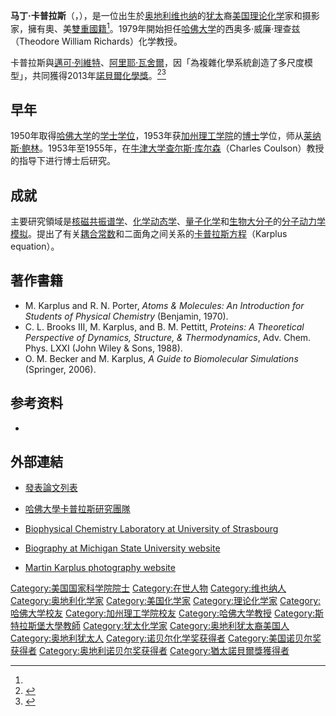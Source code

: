 {{Infobox scientist
| name              = 马丁·卡普拉斯 [[File:Nobel_prize_medal.svg|25px]]<br><small>Martin Karplus</small>
| image             = Martin Karplus Nobel Prize 22 2013.jpg
| image_size        = 
| alt               = 
| caption           = 
| birth_date        = {{Birth date and age|1930|03|15|y}}
| birth_place       = [[奧地利|奧地利]][[維也納|維也納]]
| death_date        = <!-- {{Death date and age|YYYY|MM|DD|YYYY|MM|DD}} (death date then birth date) -->
| death_place       = 
| residence         = [[美國|美國]]
| citizenship       = 
| nationality       = {{AUT}}/{{USA}}<ref name="bio">{{cite press release
 | title = The Nobel Prize in Chemistry 2013
 | publisher = Royal Swedish Academy of Sciences
 | date = October 9, 2013
 | url = http://www.nobelprize.org/nobel_prizes/chemistry/laureates/2013/press.html
 | accessdate = October 9, 2013
 | archive-date = 2013-10-11
 | archive-url = https://web.archive.org/web/20131011230318/http://www.nobelprize.org/nobel_prizes/chemistry/laureates/2013/press.html
 | dead-url = no
 }}</ref><ref name="NYT-20131009">{{cite news |last=Chang |first=Kenneth |title=3 Researchers Win Nobel Prize in Chemistry |url=http://www.nytimes.com/2013/10/10/science/three-researchers-win-nobel-prize-in-chemistry.html |date=October 9, 2013 |work=[[New_York_Times|New York Times]] |accessdate=October 9, 2013 |archive-date=2013-10-10 |archive-url=https://web.archive.org/web/20131010184431/http://www.nytimes.com/2013/10/10/science/three-researchers-win-nobel-prize-in-chemistry.html |dead-url=no }}</ref>
| fields            = [[化學|化學]]
| workplaces        = [[哈佛大學|哈佛大學]]<br/>[[斯特拉斯堡大学|斯特拉斯堡大学]]
| alma_mater        = [[哈佛大學|哈佛大學]]<br/>[[加州理工學院|加州理工學院]]
| doctoral_advisor  = [[File:Nobel_prize_medal.svg|20px]] [[莱纳斯·鲍林|莱纳斯·鲍林]]
| academic_advisors = 
| doctoral_students = 
| notable_students  = 
| known_for         = 
| author_abbrev_bot = 
| author_abbrev_zoo = 
| influences        = 
| influenced        = 
| awards            = [[湯森路透引文桂冠獎|湯森路透引文桂冠獎]]<br>[[諾貝爾化學獎|諾貝爾化學獎]] (2013)<ref>[http://www.apdnews.com/news/36474.html 2013年诺贝尔化学奖] {{webarchive|url=https://web.archive.org/web/20131016071023/http://www.apdnews.com/news/36474.html |date=2013-10-16 }}，亚太日报，2013年10月10日</ref>
| signature         = 
| signature_alt     = 
| footnotes         = 
}}

'''马丁·卡普拉斯'''（{{lang-en|Martin Karplus}}，{{bd|1930年|3月15日||catIdx=Karplus, Martin}}），是一位出生於[[奥地利|奥地利]][[维也纳|维也纳]]的[[犹太|犹太]]裔[[美国|美国]][[理论化学|理论化学]]家和摄影家，擁有奧、美[[雙重國籍|雙重國籍]]<ref name="bio"></ref>。1979年開始担任[[哈佛大学|哈佛大学]]的西奥多·威廉·理查兹（Theodore William Richards）化学教授。

卡普拉斯與[[邁可·列維特|邁可·列維特]]、[[阿里耶·瓦舍爾|阿里耶·瓦舍爾]]，因「為複雜化學系統創造了多尺度模型」，共同獲得2013年[[諾貝爾化學獎|諾貝爾化學獎]]。<ref>{{cite press release
 | title = The Nobel Prize in Chemistry 2013
 | publisher = Royal Swedish Academy of Sciences
 | date = October 9, 2013
 | language = en
 | url = http://www.nobelprize.org/nobel_prizes/chemistry/laureates/2013/press.pdf
 | accessdate = October 9, 2013
 | archive-date = 2014-10-08
 | archive-url = https://web.archive.org/web/20141008031115/http://www.nobelprize.org/nobel_prizes/chemistry/laureates/2013/press.pdf
 | dead-url = no
 }}</ref><ref>{{Cite web |url=http://www.ch.ntu.edu.tw/nobel/2013.html |title=存档副本 |accessdate=2016-05-02 |archive-date=2016-07-01 |archive-url=https://web.archive.org/web/20160701111200/http://www.ch.ntu.edu.tw/nobel/2013.html |dead-url=no }}</ref>

==早年==
1950年取得[[哈佛大学|哈佛大学]]的[[学士|学士]][[学位|学位]]，1953年获[[加州理工学院|加州理工学院]]的[[博士|博士]]学位，师从[[莱纳斯·鲍林|莱纳斯·鲍林]]。1953年至1955年，在[[牛津大学|牛津大学]][[查尔斯·库尔森|查尔斯·库尔森]]（Charles Coulson）教授的指导下进行博士后研究。

==成就==
主要研究領域是[[核磁共振谱学|核磁共振谱学]]、[[化学动态学|化学动态学]]、[[量子化学|量子化学]]和[[生物大分子|生物大分子]]的[[分子动力学模拟|分子动力学模拟]]。提出了有关[[耦合常数|耦合常数]]和二面角之间关系的[[卡普拉斯方程|卡普拉斯方程]]（Karplus equation）。

==著作書籍==
*M. Karplus and R. N. Porter, ''Atoms & Molecules: An Introduction for Students of Physical Chemistry'' (Benjamin, 1970).
*C. L. Brooks III, M. Karplus, and B. M. Pettitt, ''Proteins: A Theoretical Perspective of Dynamics, Structure, & Thermodynamics'', Adv. Chem. Phys. LXXI (John Wiley & Sons, 1988). 
*O. M. Becker and M. Karplus, ''A Guide to Biomolecular Simulations'' (Springer, 2006).

==参考资料==
{{reflist}}
* {{cite journal en| author = M. Karplus | title = Spinach on the Ceiling: A Theoretical Chemist's Return to Biology | year = 2006 | journal = [[Annual_Review_of_Biophysics_and_Biomolecular_Structure|Annual Review of Biophysics and Biomolecular Structure]] | volume = 35 | issue = 1 | pages = 1–47 | doi = 10.1146/annurev.biophys.33.110502.133350 | format = autobiography}}

==外部連結==
* {{en icon}}[http://mir.harvard.edu/group/karplus/pub.html 發表論文列表] {{Wayback|url=http://mir.harvard.edu/group/karplus/pub.html |date=20050405194345 }}
* {{en icon}}[http://www.chem.harvard.edu/research/faculty/martin_karplus.php 哈佛大學卡普拉斯研究團隊] {{Webarchive|url=https://archive.today/20121210105848/http://www.chem.harvard.edu/research/faculty/martin_karplus.php |date=2012-12-10 }}
* {{en icon}}[http://www-isis.u-strasbg.fr/biop/start Biophysical Chemistry Laboratory at University of Strasbourg] {{Wayback|url=http://www-isis.u-strasbg.fr/biop/start |date=20141018062538 }}
* {{en icon}}[https://web.archive.org/web/20060907001621/http://www.chemistry.msu.edu/Lectureships/lectures.asp?series=MTR&Year=1995 Biography at Michigan State University website]
* {{en icon}}[http://www.mkarplusphotographer.com/ Martin Karplus photography website] {{Wayback|url=http://www.mkarplusphotographer.com/ |date=20131012050714 }}

{{2013年诺贝尔奖获得者}}
{{诺贝尔化学奖获得者 (2001年－2025年)}}

{{Authority control}}
{{DEFAULTSORT:Karplus, Martin}}
[[Category:美国国家科学院院士|Category:美国国家科学院院士]]
[[Category:在世人物|Category:在世人物]]
[[Category:维也纳人|Category:维也纳人]]
[[Category:奥地利化学家|Category:奥地利化学家]]
[[Category:美国化学家|Category:美国化学家]]
[[Category:理论化学家|Category:理论化学家]]
[[Category:哈佛大学校友|Category:哈佛大学校友]]
[[Category:加州理工学院校友|Category:加州理工学院校友]]
[[Category:哈佛大学教授|Category:哈佛大学教授]]
[[Category:斯特拉斯堡大學教師|Category:斯特拉斯堡大學教師]]
[[Category:犹太化学家|Category:犹太化学家]]
[[Category:奥地利犹太裔美国人|Category:奥地利犹太裔美国人]]
[[Category:奥地利犹太人|Category:奥地利犹太人]]
[[Category:诺贝尔化学奖获得者|Category:诺贝尔化学奖获得者]]
[[Category:美国诺贝尔奖获得者|Category:美国诺贝尔奖获得者]]
[[Category:奥地利诺贝尔奖获得者|Category:奥地利诺贝尔奖获得者]]
[[Category:猶太諾貝爾獎獲得者|Category:猶太諾貝爾獎獲得者]]